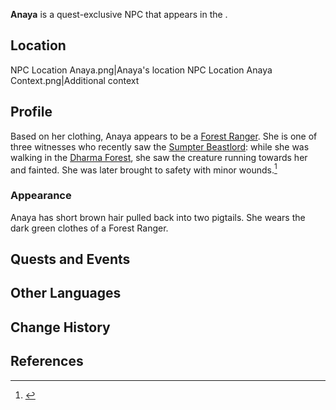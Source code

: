 {{Character Infobox
|type             = Quest NPC
|image            = NPC Anaya.png
|region           = Sumeru
|location         = Sumeru
|affiliation      = Forest Rangers
}}
'''Anaya''' is a quest-exclusive NPC that appears in the {{Quest|Where Are the Fierce Creatures?}}.

==Location==
<gallery>
NPC Location Anaya.png|Anaya's location
NPC Location Anaya Context.png|Additional context
</gallery>

==Profile==
Based on her clothing, Anaya appears to be a [[Forest Rangers|Forest Ranger]]. She is one of three witnesses who recently saw the [[Shaggy Sumpter Beast|Sumpter Beastlord]]: while she was walking in the [[Dharma Forest]], she saw the creature running towards her and fainted. She was later brought to safety with minor wounds.<ref>{{Ref/Quest|Where Are the Fierce Creatures?}}</ref>

===Appearance===
Anaya has short brown hair pulled back into two pigtails. She wears the dark green clothes of a Forest Ranger.

==Quests and Events==
{{Quests and Events}}

<!--==Trivia==
*
-->
==Other Languages==
{{Other Languages
|default_hidden = 1
|en      = Anaya
|zhs     = 安纳亚
|zhs_rm  = Ānnàyà
|zht     = 安納亞
|zht_rm  = Ānnàyà
|ja      = アナヤ
|ja_rm   = Anaya
|ko      = 아나야
|es      = Anaya
|fr      = Anaya
|ru      = Анайя
|th      = Anaya
|vi      = Anaya
|de      = Anaya
|id      = Anaya
|pt      = Anaya
|tr      = Anaya
|it      = Anaya
}}

==Change History==
{{Change History|3.0}}

==References==
{{Reflist}}